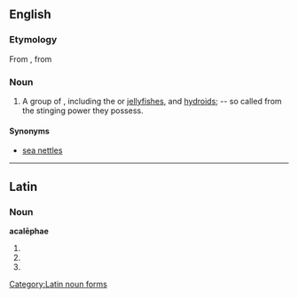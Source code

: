 {{also|Acalephae}}
==English==

===Etymology===
From {{etyl|la}} {{term|acalephe|acalēphē|nettle|lang=la}}, from {{etyl|grc}} {{term|ἀκαλήφη|{{polytonic|ἀκαλήφη}}|tr=akalēphē|stinging nettle}}

===Noun===
{{en-plural noun}}

# A group of {{taxlink|Coelenterata}}, including the {{taxlink|Medusae}} or [[jellyfish]]es, and [[hydroid]]s; -- so called from the stinging power they possess.

====Synonyms====
* [[sea nettle]]s

----

==Latin==

===Noun===
'''acalēphae''' {{f}}

# {{inflection of|acalephe|acalēphē|dat|s|lang=la}}
# {{inflection of|acalephe|acalēphē|nom|p|lang=la}}
# {{inflection of|acalephe|acalēphē|voc|p|lang=la}}

[[Category:Latin noun forms]]